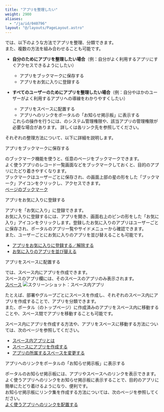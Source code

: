 ```yaml
---
title: "アプリを整理したい"
weight: 2900
aliases:
  - "/ja/id/040796"
layout: "@/layouts/PageLayout.astro"
---
```




<Kintone />では、以下のような方法でアプリを整理、分類できます。  
また、複数の方法を組み合わせることも可能です。

* **自分のためにアプリを整理したい場合**（例：自分がよく利用するアプリにすぐアクセスできるようにしたい）
  * アプリをブックマークに保存する
  * アプリをお気に入りに登録する
* **すべてのユーザーのためにアプリを整理したい場合**（例：自分やほかのユーザーがよく利用するアプリへの導線をわかりやすくしたい）
  * アプリをスペースに配置する
  * アプリへのリンクをポータルの「お知らせ掲示板」に表示する

  <Note>
  これらの操作を行うには、<Kintone />のシステム管理権限や、該当アプリの管理権限が必要な場合があります。  
  詳しくは各リンク先を参照してください。

  </Note>

それぞれの整理方法について、以下に詳細を説明します。

<Heading id="app_organize_apps_10">アプリをブックマークに保存する</Heading>

<Kintone />のブックマーク機能を使うと、任意のページをブックマークできます。  
よく使うアプリのレコード一覧画面などをブックマークしておくと、目的のアプリにたどり着きやすくなります。  
ブックマークはユーザーごとに保存され、<Kintone />の画面上部の星の形をした「ブックマーク」アイコンをクリックし、アクセスできます。  
[ページのブックマーク](/k/ja/id/040289.html)

<Heading id="app_organize_apps_20">アプリをお気に入りに登録する</Heading>

アプリを「お気に入り」に登録できます。  
お気に入りに登録するには、アプリを開き、画面右上のピンの形をした「お気に入り」アイコンをクリックします。登録したお気に入りのアプリはユーザーごとに保存され、ポータルのアプリ一覧やサイドメニューから確認できます。  
また、ユーザーごとにお気に入りのアプリを並び替えることも可能です。

* [アプリをお気に入りに登録する／解除する](/k/ja/id/040635.html)
* [お気に入りのアプリを並び替える](/k/ja/id/040685.html)

<Heading id="app_organize_apps_30">アプリをスペースに配置する</Heading>

<Kintone />では、スペース内にアプリを作成できます。  
スペースのアプリ欄には、そのスペースのアプリのみ表示されます。  
[スペース](/k/ja/id/040691.html)
<Img src="/k/kintone/img-ja/organize_apps01.png" alt="スクリーンショット：スペース内アプリ" />

たとえば、部署やグループごとにスペースを作成し、それぞれのスペース内にアプリを作成することで、アプリを分類できます。  
また、ポータル（<Kintone />のトップページ）に作成済みのアプリをスペース内に移動することや、スペース間でアプリを移動することも可能です。

スペース内にアプリを作成する方法や、アプリをスペースに移動する方法については、次のページを参照してください。

* [スペース内アプリとは](/k/ja/id/040709.html)
* [スペースにアプリを作成する](/k/ja/id/040694.html)
* [アプリの所属するスペースを変更する](/k/ja/id/040492.html)

<Heading id="app_organize_apps_40">アプリへのリンクをポータルの「お知らせ掲示板」に表示する</Heading>

ポータルのお知らせ掲示板には、アプリやスペースへのリンクを表示できます。  
よく使うアプリへのリンクをお知らせ掲示板に表示することで、目的のアプリに簡単にたどり着けるようになり、便利です。  
お知らせ掲示板にリンク集を作成する方法については、次のページを参照してください。  
[よく使うアプリへのリンクを配置する](/k/ja/id/040802.html#portal_portal_tips_10)
